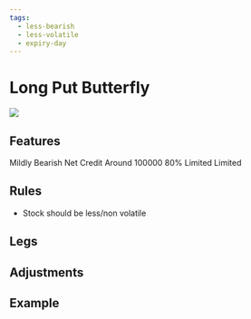```yaml
---
tags:
  - less-bearish
  - less-volatile
  - expiry-day
---
```


# Long Put Butterfly
<img className="graph" src="/img/graphs/long-put-butterfly.svg" />

## Features
<!-- :::caution

Following fields might be incorrect

::: -->
<grid>
  <attribute title="View" icon="visibility" color="info">
    Mildly Bearish
  </attribute>
  <attribute title="Premium" icon="currency_exchange" color="info">
    Net Credit
  </attribute>
  <attribute title="Margin" icon="currency_rupee" color="info">
    Around 100000
  </attribute>
  <attribute title="POP" icon="percent" color="success">
    80%
  </attribute>
  <attribute title="Max Loss" icon="dangerous" color="warning">
    Limited
  </attribute>
  <attribute title="Profit" icon="payments" color="info">
    Limited
  </attribute>
</grid>

## Rules

- Stock should be less/non volatile

## Legs

<leg side="PE"  transaction="B" moneyNess="ATM" lotSize={1} moreInfo=""/>
<leg side="PE"  transaction="S" moneyNess="OTM" lotSize={2} moreInfo="" />
<leg side="PE"  transaction="B" moneyNess="OTM" lotSize={1} moreInfo=""/>

## Adjustments


## Example

